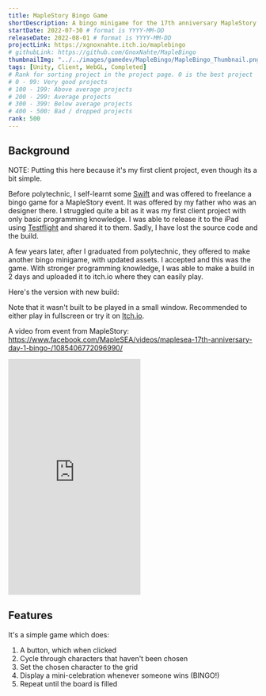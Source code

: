 ```yaml
---
title: MapleStory Bingo Game
shortDescription: A bingo minigame for the 17th anniversary MapleStory event
startDate: 2022-07-30 # format is YYYY-MM-DD
releaseDate: 2022-08-01 # format is YYYY-MM-DD
projectLink: https://xgnoxnahte.itch.io/maplebingo
# githubLink: https://github.com/GnoxNahte/MapleBingo 
thumbnailImg: "../../images/gamedev/MapleBingo/MapleBingo_Thumbnail.png"
tags: [Unity, Client, WebGL, Completed]
# Rank for sorting project in the project page. 0 is the best project
# 0 - 99: Very good projects
# 100 - 199: Above average projects 
# 200 - 299: Average projects
# 300 - 399: Below average projects
# 400 - 500: Bad / dropped projects
rank: 500
---
```


## Background
NOTE: Putting this here because it's my first client project, even though its a bit simple.

Before polytechnic, I self-learnt some [Swift](https://developer.apple.com/swift/) and was offered to freelance a bingo game for a MapleStory event. It was offered by my father who was an designer there. I struggled quite a bit as it was my first client project with only basic programming knowledge. I was able to release it to the iPad using [Testflight](https://developer.apple.com/testflight/) and shared it to them. Sadly, I have lost the source code and the build.

A few years later, after I graduated from polytechnic, they offered to make another bingo minigame, with updated assets. I accepted and this was the game. With stronger programming knowledge, I was able to make a build in 2 days and uploaded it to itch.io where they can easily play.

Here's the version with new build:
<ItchGameEmbed itchLink="https://html-classic.itch.zone/html/6266976/WebGL_Build/index.html" projectName="Awaken the Chaos"/>

Note that it wasn't built to be played in a small window. Recommended to either play in fullscreen or try it on [Itch.io](https://xgnoxnahte.itch.io/maplebingo). 

A video from event from MapleStory:<br/>
https://www.facebook.com/MapleSEA/videos/maplesea-17th-anniversary-day-1-bingo-/1085406772096990/

<iframe src="https://www.facebook.com/plugins/video.php?height=476&href=https%3A%2F%2Fwww.facebook.com%2FMapleSEA%2Fvideos%2F1085406772096990%2F&show_text=false&width=267&t=0" width="267" height="476" style="border:none;overflow:hidden" scrolling="no" frameborder="0" allowfullscreen="true" allow="autoplay; clipboard-write; encrypted-media; picture-in-picture; web-share" allowFullScreen="true"></iframe>

## Features
It's a simple game which does:
1. A button, which when clicked
2. Cycle through characters that haven't been chosen
3. Set the chosen character to the grid
5. Display a mini-celebration whenever someone wins (BINGO!)
4. Repeat until the board is filled